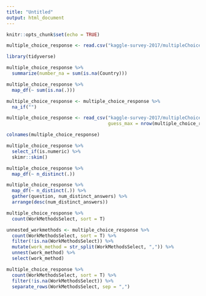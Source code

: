 ```yaml
---
title: "Untitled"
output: html_document
---
```


```r
knitr::opts_chunk$set(echo = TRUE)
```

```r
multiple_choice_response <- read.csv("kaggle-survey-2017/multipleChoiceResponses.csv")
```

```r
library(tidyverse)

multiple_choice_response %>% 
  summarize(number_na = sum(is.na(Country)))

```
```r
multiple_choice_response %>% 
  map_df(~ sum(is.na(.)))

```
```r
multiple_choice_response <- multiple_choice_response %>% 
  na_if("")
```

```r
multiple_choice_response <- read_csv("kaggle-survey-2017/multipleChoiceResponses.csv", 
                                     guess_max = nrow(multiple_choice_response))
```

```r
colnames(multiple_choice_response)
```
```r
multiple_choice_response %>% 
  select_if(is.numeric) %>% 
  skimr::skim()
```
```r
multiple_choice_response %>% 
  map_df(~ n_distinct(.)) 
```
```r
multiple_choice_response %>% 
  map_df(~ n_distinct(.)) %>% 
  gather(question, num_distinct_answers) %>% 
  arrange(desc(num_distinct_answers))
```
```r
multiple_choice_response %>% 
  count(WorkMethodsSelect, sort = T)
```
```r
unnested_workmethods <- multiple_choice_response %>% 
  count(WorkMethodsSelect, sort = T) %>% 
  filter(!is.na(WorkMethodsSelect)) %>% 
  mutate(work_method = str_split(WorkMethodsSelect, ",")) %>% 
  unnest(work_method) %>% 
  select(work_method)
```
```r
multiple_choice_response %>% 
  count(WorkMethodsSelect, sort = T) %>% 
  filter(!is.na(WorkMethodsSelect)) %>%
  separate_rows(WorkMethodsSelect, sep = ",")
```

